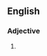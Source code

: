 {{also|brüsker}}
==English==

===Adjective===
{{head|en|comparative adjective}}

# {{en-comparative of|brusk}}